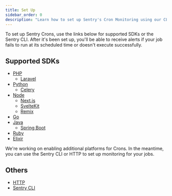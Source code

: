 ```yaml
---
title: Set Up
sidebar_order: 0
description: "Learn how to set up Sentry's Cron Monitoring using our CLI, HTTP, and supported SDKs."
---
```


To set up Sentry Crons, use the links below for supported SDKs or the Sentry CLI. After it's been set up, you'll be able to receive alerts if your job fails to run at its scheduled time or doesn't execute successfully.

## Supported SDKs

- [PHP](/platforms/php/crons/)
  - [Laravel](/platforms/php/guides/laravel/crons/)
- [Python](/platforms/python/crons/)
  - [Celery](/platforms/python/integrations/celery/crons/)
- [Node](/platforms/node/crons/)
  - [Next.js](/platforms/javascript/guides/nextjs/crons/)
  - [SvelteKit](/platforms/javascript/guides/sveltekit/crons/)
  - [Remix](/platforms/javascript/guides/remix/crons/)
- [Go](/platforms/go/crons/)
- [Java](/platforms/java/crons/)
  - [Spring Boot](/platforms/java/guides/spring-boot/crons/)
- [Ruby](/platforms/ruby/crons/)
- [Elixir](/platforms/elixir/crons/)

<Alert level="note" title="Don't see your platform?">

We're working on enabling additional platforms for Crons. In the meantime, you can use the Sentry CLI or HTTP to set up monitoring for your jobs.

</Alert>

## Others

- [HTTP](/product/crons/getting-started/http/)
- [Sentry CLI](/product/crons/getting-started/cli/)
